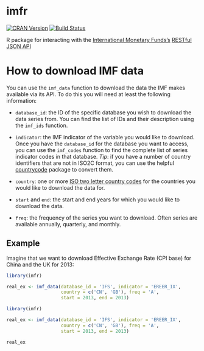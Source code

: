 imfr
====================================

[![CRAN Version](http://www.r-pkg.org/badges/version/imfr)](http://cran.r-project.org/package=imfr) [![Build Status](https://travis-ci.org/christophergandrud/imfr.svg?branch=master)](https://travis-ci.org/christophergandrud/imfr)

R package for interacting with the [International Monetary Funds's](http://data.imf.org/) [RESTful JSON API](http://datahelp.imf.org/knowledgebase/articles/667681-using-json-restful-web-service)

# How to download IMF data

You can use the `imf_data` function to download the data the IMF makes available via its API. To do this you will need at least the following information:

- `database_id`: the ID of the specific database you wish to download the data series from. You can find the list of IDs and their description using the `imf_ids` function.

- `indicator`: the IMF indicator of the variable you would like to download. Once you have the `database_id` for the database you want to access, you can use the `imf_codes` function to find the complete list of series indicator codes in that database. *Tip*: if you have a number of country identifiers that are not in ISO2C format, you can use the helpful [countrycode](https://cran.r-project.org/web/packages/countrycode/index.html) package to convert them.

- `country`: one or more [ISO two letter country codes](https://en.wikipedia.org/wiki/ISO_3166-1_alpha-2) for the countries you would like to download the data for.

- `start` and `end`: the start and end years for which you would like to download the data.

- `freq`: the frequency of the series you want to download. Often series are available annually, quarterly, and monthly.

## Example

Imagine that we want to download Effective Exchange Rate (CPI base) for China and the UK for 2013:

```r
library(imfr)

real_ex <- imf_data(database_id = 'IFS', indicator = 'EREER_IX',
                    country = c('CN', 'GB'), freq = 'A',
                    start = 2013, end = 2013)
```

```r
library(imfr)

real_ex <- imf_data(database_id = 'IFS', indicator = 'EREER_IX',
                    country = c('CN', 'GB'), freq = 'A',
                    start = 2013, end = 2013)
```

```r
real_ex
```
